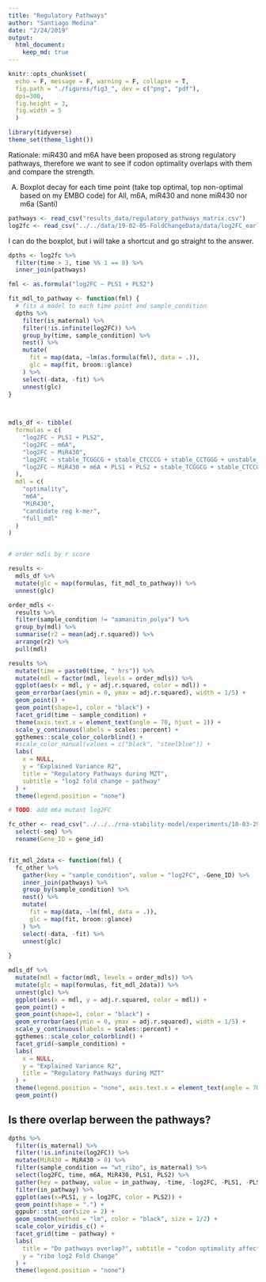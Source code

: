 ```yaml
---
title: "Regulatory Pathways"
author: "Santiago Medina"
date: "2/24/2019"
output: 
  html_document:
    keep_md: true
---
```


```r
knitr::opts_chunk$set(
  echo = F, message = F, warning = F, collapse = T,
  fig.path = "./figures/fig3_", dev = c("png", "pdf"),
  dpi=300,
  fig.height = 3,
  fig.width = 5
  )

library(tidyverse)
theme_set(theme_light())
```


Rationale: miR430 and m6A have been proposed as strong regulatory pathways, therefore we want to see if codon optimality overlaps with them and compare the strength.

A)	Boxplot decay for each time point (take top optimal, top non-optimal based on my EMBO code) for All, m6A, miR430 and none miR430 nor m6a (Santi)

```r
pathways <- read_csv("results_data/regulatory_pathways_matrix.csv")
log2fc <- read_csv("../../data/19-02-05-FoldChangeData/data/log2FC_earlyVSlate_tidytimecourse.csv")
```

I can do the boxplot, but i will take a shortcut and go straight to the answer.

```r
dpths <- log2fc %>% 
  filter(time > 3, time %% 1 == 0) %>% 
  inner_join(pathways)

fml <- as.formula("log2FC ~ PLS1 + PLS2")

fit_mdl_to_pathway <- function(fml) {
  # fits a model to each time point and sample_condition
  dpths %>% 
    filter(is_maternal) %>% 
    filter(!is.infinite(log2FC)) %>% 
    group_by(time, sample_condition) %>% 
    nest() %>% 
    mutate(
      fit = map(data, ~lm(as.formula(fml), data = .)),
      glc = map(fit, broom::glance)
    ) %>% 
    select(-data, -fit) %>% 
    unnest(glc)
}


  
mdls_df <- tibble(
  formulas = c(
    "log2FC ~ PLS1 + PLS2",
    "log2FC ~ m6A",
    "log2FC ~ MiR430",
    "log2FC ~ stable_TCGGCG + stable_CTCCCG + stable_CCTGGG + unstable_AGACGG + unstable_TCCGTA",
    "log2FC ~ MiR430 + m6A + PLS1 + PLS2 + stable_TCGGCG + stable_CTCCCG + stable_CCTGGG + unstable_AGACGG + unstable_TCCGTA"
  ),
  mdl = c(
    "optimality",
    "m6A",
    "MiR430",
    "candidate reg k-mer",
    "full_mdl"
  )
)


# order mdls by r score

results <- 
  mdls_df %>% 
  mutate(glc = map(formulas, fit_mdl_to_pathway)) %>% 
  unnest(glc)

order_mdls <- 
  results %>% 
  filter(sample_condition != "aamanitin_polya") %>% 
  group_by(mdl) %>% 
  summarise(r2 = mean(adj.r.squared)) %>% 
  arrange(r2) %>% 
  pull(mdl)

results %>% 
  mutate(time = paste0(time, " hrs")) %>% 
  mutate(mdl = factor(mdl, levels = order_mdls)) %>% 
  ggplot(aes(x = mdl, y = adj.r.squared, color = mdl)) +
  geom_errorbar(aes(ymin = 0, ymax = adj.r.squared), width = 1/5) +
  geom_point() +
  geom_point(shape=1, color = "black") +
  facet_grid(time ~ sample_condition) + 
  theme(axis.text.x = element_text(angle = 70, hjust = 1)) +
  scale_y_continuous(labels = scales::percent) + 
  ggthemes::scale_color_colorblind() +
  #scale_color_manual(values = c("black", "steelblue")) +
  labs(
    x = NULL,
    y = "Explained Variance R2",
    title = "Regulatory Pathways during MZT",
    subtitle = "log2 fold change ~ pathway"
  ) +
  theme(legend.position = "none")

```

```r
# TODO: add m6a mutant log2FC

fc_other <- read_csv("../../../rna-stability-model/experiments/18-03-29-TestKmersInRNAseqData/results/rnasamples_and_utrs.csv") %>% 
  select(-seq) %>% 
  rename(Gene_ID = gene_id)


fit_mdl_2data <- function(fml) {
  fc_other %>% 
    gather(key = "sample_condition", value = "log2FC", -Gene_ID) %>% 
    inner_join(pathways) %>% 
    group_by(sample_condition) %>% 
    nest() %>% 
    mutate(
      fit = map(data, ~lm(fml, data = .)),
      glc = map(fit, broom::glance)
    ) %>% 
    select(-data, -fit) %>% 
    unnest(glc)
  
}

mdls_df %>% 
  mutate(mdl = factor(mdl, levels = order_mdls)) %>% 
  mutate(glc = map(formulas, fit_mdl_2data)) %>% 
  unnest(glc) %>% 
  ggplot(aes(x = mdl, y = adj.r.squared, color = mdl)) +
  geom_point() +
  geom_point(shape=1, color = "black") +
  geom_errorbar(aes(ymin = 0, ymax = adj.r.squared), width = 1/5) +
  scale_y_continuous(labels = scales::percent) + 
  ggthemes::scale_color_colorblind() +
  facet_grid(~sample_condition) +
  labs(
    x = NULL,
    y = "Explained Variance R2",
    title = "Regulatory Pathways during MZT"
  ) +
  theme(legend.position = "none", axis.text.x = element_text(angle = 70, hjust = 1))
  geom_point()
```


## Is there overlap berween the pathways?


```r
dpths %>% 
  filter(is_maternal) %>% 
  filter(!is.infinite(log2FC)) %>% 
  mutate(MiR430 = MiR430 > 0) %>% 
  filter(sample_condition == "wt_ribo", is_maternal) %>% 
  select(log2FC, time, m6A, MiR430, PLS1, PLS2) %>% 
  gather(key = pathway, value = in_pathway, -time, -log2FC, -PLS1, -PLS2) %>% 
  filter(in_pathway) %>% 
  ggplot(aes(x=PLS1, y = log2FC, color = PLS2)) +
  geom_point(shape = ".") +
  ggpubr::stat_cor(size = 2) +
  geom_smooth(method = "lm", color = "black", size = 1/2) +
  scale_color_viridis_c() +
  facet_grid(time ~ pathway) +
  labs(
    title = "Do pathways overlap?", subtitle = "codon optimality affects\nm6A and MiR430 targets",
    y = "ribo log2 Fold Change"
  ) +
  theme(legend.position = "none")

```

